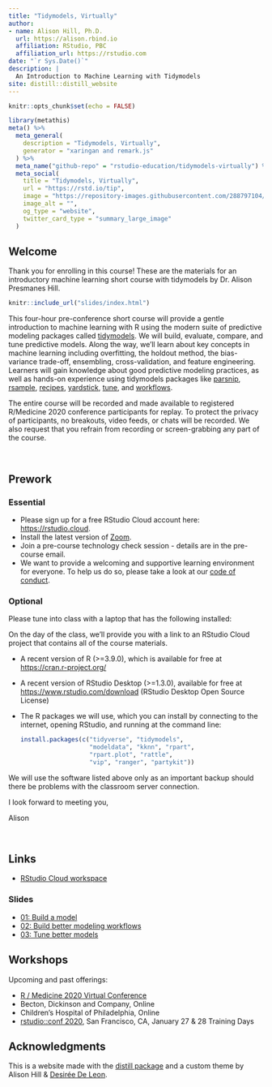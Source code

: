 ```yaml
---
title: "Tidymodels, Virtually"
author:
- name: Alison Hill, Ph.D.
  url: https://alison.rbind.io
  affiliation: RStudio, PBC
  affiliation_url: https://rstudio.com
date: "`r Sys.Date()`"
description: |
  An Introduction to Machine Learning with Tidymodels
site: distill::distill_website
---
```


```r
knitr::opts_chunk$set(echo = FALSE)
```

```r
library(metathis)
meta() %>%
  meta_general(
    description = "Tidymodels, Virtually",
    generator = "xaringan and remark.js"
  ) %>% 
  meta_name("github-repo" = "rstudio-education/tidymodels-virtually") %>% 
  meta_social(
    title = "Tidymodels, Virtually",
    url = "https://rstd.io/tip",
    image = "https://repository-images.githubusercontent.com/288797104/d13f1700-e2cc-11ea-9ed7-0bf3a41af1e4",
    image_alt = "",
    og_type = "website",
    twitter_card_type = "summary_large_image"
  )
```

## Welcome  

Thank you for enrolling in this course! These are the materials for an introductory machine learning short course with tidymodels by Dr. Alison Presmanes Hill.

```r
knitr::include_url("slides/index.html")
```


This four-hour pre-conference short course will provide a gentle introduction to machine learning with R using the modern suite of predictive modeling packages called [tidymodels](https://tidymodels.org). We will build, evaluate, compare, and tune predictive models. Along the way, we’ll learn about key concepts in machine learning including overfitting, the holdout method, the bias-variance trade-off, ensembling, cross-validation, and feature engineering. Learners will gain knowledge about good predictive modeling practices, as well as hands-on experience using tidymodels packages like [parsnip](https://tidymodels.github.io/parsnip), [rsample](https://tidymodels.github.io/rsample), [recipes](https://tidymodels.github.io/recipes/), [yardstick](https://tidymodels.github.io/yardstick/), [tune](https://tidymodels.github.io/tune/), and [workflows](https://tidymodels.github.io/workflows/).

The entire course will be recorded and made available to registered R/Medicine 2020 conference participants for replay. To protect the privacy of participants, no breakouts, video feeds, or chats will be recorded. We also request that you refrain from recording or screen-grabbing any part of the course. 

\

## Prework

### Essential

+ Please sign up for a free RStudio Cloud account here: <https://rstudio.cloud>.
+ Install the latest version of [Zoom](https://zoom.us/download).
+ Join a pre-course technology check session - details are in the pre-course email.
+ We want to provide a welcoming and supportive learning environment for everyone. To help us do so, please take a look at our [code of conduct](https://events.linuxfoundation.org/r-medicine/attend/code-of-conduct/). 

### Optional

Please tune into class with a laptop that has the following installed:


<aside>
On the day of the class, we'll provide you with a link to an RStudio Cloud project that contains all of the course materials. 
</aside>

* A recent version of R (>=3.9.0), which is available for free at <https://cran.r-project.org/>

* A recent version of RStudio Desktop (>=1.3.0), available for free at <https://www.rstudio.com/download> (RStudio Desktop Open Source License)

* The R packages we will use, which you can install by connecting to the internet, opening RStudio, and running at the command line:

    ```r
    install.packages(c("tidyverse", "tidymodels", 
                       "modeldata", "kknn", "rpart",
                       "rpart.plot", "rattle", 
                       "vip", "ranger", "partykit"))
    ```

<aside>
We will use the software listed above only as an important backup should there be problems with the classroom server connection.
</aside>

I look forward to meeting you,

Alison






\

## Links

+ [RStudio Cloud workspace](http://bit.ly/tmv-rmed2020)

### Slides

+ [01: Build a model](slides/rmed01-model.html)
+ [02: Build better modeling workflows](slides/rmed02-workflows.html)
+ [03: Tune better models](slides/rmed03-tune.html)

## Workshops

Upcoming and past offerings:

- [R / Medicine 2020 Virtual Conference](https://events.linuxfoundation.org/r-medicine/)
- Becton, Dickinson and Company, Online
- Children's Hospital of Philadelphia, Online
- [rstudio::conf 2020](https://conf20-intro-ml.netlify.app/), San Francisco, CA, January 27 & 28 Training Days


## Acknowledgments {.appendix}

This is a website made with the [distill package](https://rstudio.github.io/distill/) and a custom theme by Alison Hill & [Desirée De Leon](https://desiree.rbind.io/).

